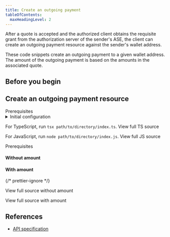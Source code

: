 ```yaml
---
title: Create an outgoing payment
tableOfContents:
  maxHeadingLevel: 2
---
```



After a quote is accepted and the authorized client obtains the requisite grant from the authorization server of the sender's <Tooltip content="Account servicing entity" client: load><span>ASE</span></Tooltip>, the client can create an outgoing payment resource against the sender's wallet address.

These code snippets create an outgoing payment to a given wallet address. The amount of the outgoing payment is based on the amounts in the associated quote.

## Before you begin

<Begin />

## Create an outgoing payment resource

<Tabs>
<TabItem label='TypeScript/JavaScript' icon='seti:javascript'>
<LinkButton href="https://github.com/interledger/open-payments-snippets/blob/main/README.md#prerequisites" target="_blank" icon="external" iconPlacement="start">Prerequisites</LinkButton>

<details>
  <summary>Initial configuration</summary>
  <Ts />
</details>

<TsImport />

<ChunkedSnippet
  source='outgoing-payment/outgoing-payment-create.ts'
  l='node'
  chunk='3'
/>

<ChunkedSnippet
  source='outgoing-payment/outgoing-payment-create.ts'
  l='node'
  chunk='4'
/>

For TypeScript, run `tsx path/to/directory/index.ts`. <LinkOut href='https://github.com/interledger/open-payments-snippets/blob/main/outgoing-payment/outgoing-payment-create.ts'>View full TS source</LinkOut>

For JavaScript, run `node path/to/directory/index.js`. <LinkOut href='https://github.com/interledger/open-payments-snippets/blob/main/outgoing-payment/outgoing-payment-create.js'>View full JS source</LinkOut>

</TabItem>
<TabItem label="PHP" icon='seti:php'>
<LinkButton href="https://github.com/interledger/open-payments-php-snippets/blob/main/README.md#prerequisites" target="_blank" icon="external" iconPlacement="start">Prerequisites</LinkButton>

<PhpImport />

#### Without amount

<ChunkedSnippet
  source='https://raw.githubusercontent.com/interledger/open-payments-php-snippets/refs/heads/main/src/Command/OutgoingPayment/OutgoingPaymentCreate.php'
  chunk='3'
/>

#### With amount

<ChunkedSnippet
  source='https://raw.githubusercontent.com/interledger/open-payments-php-snippets/refs/heads/main/src/Command/OutgoingPayment/OutgoingPaymentCreateAmount.php'
  chunk='3'
/>

<ChunkedSnippet
  source='https://raw.githubusercontent.com/interledger/open-payments-php-snippets/refs/heads/main/src/Command/OutgoingPayment/OutgoingPaymentCreate.php'
  chunk='4'
/>
{/* prettier-ignore */}
<p><LinkOut href='https://github.com/interledger/open-payments-php-snippets/blob/main/src/Command/OutgoingPayment/OutgoingPaymentCreate.php'>View full source without amount</LinkOut></p>
<p><LinkOut href='https://github.com/interledger/open-payments-php-snippets/blob/main/src/Command/OutgoingPayment/OutgoingPaymentCreateAmount.php'>View full source with amount</LinkOut></p>
</TabItem>
</Tabs>

## References

- [API specification](/apis/resource-server/operations/create-outgoing-payment)
